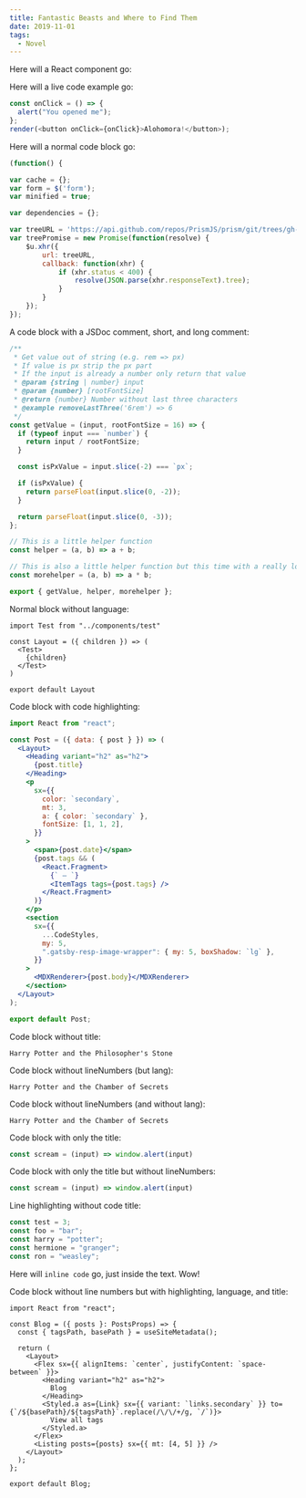 ```yaml
---
title: Fantastic Beasts and Where to Find Them
date: 2019-11-01
tags:
  - Novel
---
```



Here will a React component go:

<SpotifyPlayer uri="spotify:user:bbcamerica:playlist:3w18u69NplCpXVG4fQG726" size="large" theme="black" view="list" />

Here will a live code example go:

```js react-live
const onClick = () => {
  alert("You opened me");
};
render(<button onClick={onClick}>Alohomora!</button>);
```

Here will a normal code block go:

```js
(function() {

var cache = {};
var form = $('form');
var minified = true;

var dependencies = {};

var treeURL = 'https://api.github.com/repos/PrismJS/prism/git/trees/gh-pages?recursive=1';
var treePromise = new Promise(function(resolve) {
	$u.xhr({
		url: treeURL,
		callback: function(xhr) {
			if (xhr.status < 400) {
				resolve(JSON.parse(xhr.responseText).tree);
			}
		}
	});
});
```

A code block with a JSDoc comment, short, and long comment:

```js
/**
 * Get value out of string (e.g. rem => px)
 * If value is px strip the px part
 * If the input is already a number only return that value
 * @param {string | number} input
 * @param {number} [rootFontSize]
 * @return {number} Number without last three characters
 * @example removeLastThree('6rem') => 6
 */
const getValue = (input, rootFontSize = 16) => {
  if (typeof input === `number`) {
    return input / rootFontSize;
  }

  const isPxValue = input.slice(-2) === `px`;

  if (isPxValue) {
    return parseFloat(input.slice(0, -2));
  }

  return parseFloat(input.slice(0, -3));
};

// This is a little helper function
const helper = (a, b) => a + b;

// This is also a little helper function but this time with a really long one-line comment that should show some more details
const morehelper = (a, b) => a * b;

export { getValue, helper, morehelper };
```

Normal block without language:

```
import Test from "../components/test"

const Layout = ({ children }) => (
  <Test>
    {children}
  </Test>
)

export default Layout
```

Code block with code highlighting:

```jsx:title=src/components/post.jsx {5-7,10}
import React from "react";

const Post = ({ data: { post } }) => (
  <Layout>
    <Heading variant="h2" as="h2">
      {post.title}
    </Heading>
    <p
      sx={{
        color: `secondary`,
        mt: 3,
        a: { color: `secondary` },
        fontSize: [1, 1, 2],
      }}
    >
      <span>{post.date}</span>
      {post.tags && (
        <React.Fragment>
          {` — `}
          <ItemTags tags={post.tags} />
        </React.Fragment>
      )}
    </p>
    <section
      sx={{
        ...CodeStyles,
        my: 5,
        ".gatsby-resp-image-wrapper": { my: 5, boxShadow: `lg` },
      }}
    >
      <MDXRenderer>{post.body}</MDXRenderer>
    </section>
  </Layout>
);

export default Post;
```

Code block without title:

```
Harry Potter and the Philosopher's Stone
```

Code block without lineNumbers (but lang):

```text noLineNumbers
Harry Potter and the Chamber of Secrets
```

Code block without lineNumbers (and without lang):

```noLineNumbers
Harry Potter and the Chamber of Secrets
```

Code block with only the title:

```:title=src/utils/scream.js
const scream = (input) => window.alert(input)
```

Code block with only the title but without lineNumbers:

```:title=src/utils/scream.js noLineNumbers
const scream = (input) => window.alert(input)
```

Line highlighting without code title:

```js {2,4-5}
const test = 3;
const foo = "bar";
const harry = "potter";
const hermione = "granger";
const ron = "weasley";
```

Here will `inline code` go, just inside the text. Wow!

Code block without line numbers but with highlighting, language, and title:

```tsx:title=src/components/blog.tsx {7-9,16} noLineNumbers
import React from "react";

const Blog = ({ posts }: PostsProps) => {
  const { tagsPath, basePath } = useSiteMetadata();

  return (
    <Layout>
      <Flex sx={{ alignItems: `center`, justifyContent: `space-between` }}>
        <Heading variant="h2" as="h2">
          Blog
        </Heading>
        <Styled.a as={Link} sx={{ variant: `links.secondary` }} to={`/${basePath}/${tagsPath}`.replace(/\/\/+/g, `/`)}>
          View all tags
        </Styled.a>
      </Flex>
      <Listing posts={posts} sx={{ mt: [4, 5] }} />
    </Layout>
  );
};

export default Blog;
```
